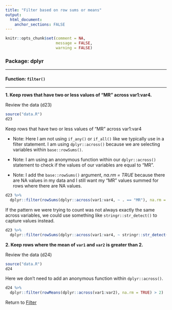 ```yaml
---
title: "Filter based on row sums or means"
output: 
  html_document:
    anchor_sections: FALSE
---
```


```r
knitr::opts_chunk$set(comment = NA,
                      message = FALSE,
                      warning = FALSE)
```


### Package: dplyr

---

#### Function: `filter()`

---

**1\. Keep rows that have two or less values of "MR" across var1:var4.**

Review the data (d23)

```r

source("data.R")
d23

```

Keep rows that have two or less values of "MR" across var1:var4

* Note: Here I am not using `if_any()` or `if_all()` like we typically use in a filter statement. I am using `dplyr::across()` because we are selecting variables within `base::rowSums()`.

* Note: I am using an anonymous function within our `dplyr::across()` statement to check if the values of our variables are equal to "MR".

* Note: I add the `base::rowSums()` argument, *na.rm = TRUE* because there are NA values in my data and I still want my "MR" values summed for rows where there are NA values.

```r

d23 %>%
  dplyr::filter(rowSums(dplyr::across(var1:var4, ~ . == "MR"), na.rm = TRUE) < 2)

```

If the pattern we were trying to count was not always exactly the same across variables, we could use something like `stringr::str_detect()` to capture values instead.

```r

d23 %>%
  dplyr::filter(rowSums(dplyr::across(var1:var4, ~ stringr::str_detect(., "MR")), na.rm = TRUE) < 2)

```

**2\. Keep rows where the mean of `var1` and `var2` is greater than 2.**

Review the data (d24)

```r

source("data.R")
d24

```

Here we don't need to add an anonymous function within `dplyr::across()`.

```r

d24 %>%
  dplyr::filter(rowMeans(dplyr::across(var1:var2), na.rm = TRUE) > 2)

```


Return to [Filter](https://github.com/Cghlewis/data-wrangling-functions/wiki/Filter)
